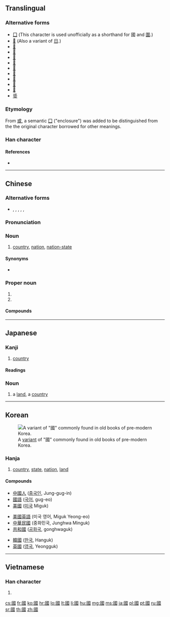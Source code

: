 ==Translingual==
{{stroke order|type=animate}}
{{stroke order|type=tanimate}}

===Alternative forms===
* [[囗]] (This character is used unofficially as a shorthand for 國 and [[圍]].)
* [[𡆸]] (Also a variant of [[日]].)
* [[𡆻]]
* [[𡇅]]
* [[𡇎]]
* [[𡇏]]
* [[𡇕]]
* [[𡈑]]
* [[𢦾]]
* [[𢧌]]
* [[𤦒]]
* [[𤦂]]

===Etymology===
{{Han etyl}}
From [[或]], a semantic [[囗]] ("enclosure") was added to be distinguished from the the original character borrowed for other meanings.

===Han character===
{{Han char|rn=31|rad=囗|as=08|sn=11|four=60153|canj=WIRM|ids=⿴囗或}}

====References====
* {{Han ref|kx=0219.160|dkj=04798|dj=0447.090|hdz=10720.090|uh=570B|ud=22283|bh=B0EA|bd=45290}}

----

==Chinese==
{{zh-forms|s=国}}

===Alternative forms===
* {{zh-l|囯}}, {{zh-l|圀}}, {{zh-l|囶}}, {{zh-l|𡆿}}, {{zh-l|囻}}, {{zh-l|䆐}}

===Pronunciation===
{{zh-pron
|m=guó
|ma=y
|c=gwok3
|h=pfs=koet
|mn=kok
|w=4koq
|mc=y
|oc=y
|cat=n,pn
}}

===Noun===
{{zh-noun|mw=個}}

# {{context|Beginning Mandarin|lang=zh|sort=guo2}} [[country]], [[nation]], [[nation-state]]

====Synonyms====
* {{zh-l|國家}}

===Proper noun===
{{zh-proper noun}}

# {{surname|lang=zh|sort=guo2}}
# {{abbreviation of|國語|lang=zh||[[Mandarin]]}}

====Compounds====
{{der5
| {{zh-l|國寶}}
| {{zh-l|國本}}
| {{zh-l|國變}}
| {{zh-l|國標碼}}
| {{zh-l|國賓}}
| {{zh-l|國策}}
| {{zh-l|國產}}
| {{zh-l|國朝}}
| {{zh-l|國恥}}
| {{zh-l|國粹}}
| {{zh-l|國道}}
| {{zh-l|國典}}
| {{zh-l|國都}}
| {{zh-l|國度}}
| {{zh-l|國法}}
| {{zh-l|國防}}
| {{zh-l|國防軍}}
| {{zh-l|國父}}
| {{zh-l|國富兵強}}
| {{zh-l|國歌}}
| {{zh-l|國格}}
| {{zh-l|國共合作}}
| {{zh-l|國光}}
| {{zh-l|國號}}
| {{zh-l|國花}}
| {{zh-l|國畫}}
| {{zh-l|國徽}}
| {{zh-l|國會}}
| {{zh-l|國魂}}
| {{zh-l|國貨}}
| {{zh-l|國籍}}
| {{zh-l|國計民生}}
| {{zh-l|國際}}
| {{zh-l|國際筆會}}
| {{zh-l|國際裁判}}
| {{zh-l|國際單位制}}
| {{zh-l|國際兒童節}}
| {{zh-l|國際法}}
| {{zh-l|國際婦女節}}
| {{zh-l|國際歌}}
| {{zh-l|國際公法}}
| {{zh-l|國際公制}}
| {{zh-l|國際共管}}
| {{zh-l|國際慣例}}
| {{zh-l|國際互聯網}}
| {{zh-l|國際勞動節}}
| {{zh-l|國際聯盟}}
| {{zh-l|國際日期變更線}}
| {{zh-l|國際私法}}
| {{zh-l|國際象棋}}
| {{zh-l|國際音標}}
| {{zh-l|國際制}}
| {{zh-l|國際主義}}
| {{zh-l|國家}}
| {{zh-l|國家裁判}}
| {{zh-l|國家機關}}
| {{zh-l|國家壟斷資本主義}}
| {{zh-l|國家所有製}}
| {{zh-l|國家主席}}
| {{zh-l|國家資本主義}}
| {{zh-l|國交}}
| {{zh-l|國腳}}
| {{zh-l|國教}}
| {{zh-l|國界}}
| {{zh-l|國境}}
| {{zh-l|國境站}}
| {{zh-l|國君}}
| {{zh-l|國庫}}
| {{zh-l|國庫券}}
| {{zh-l|國力}}
| {{zh-l|國立}}
| {{zh-l|國聯}}
| {{zh-l|國門}}
| {{zh-l|國民}}
| {{zh-l|國民黨}}
| {{zh-l|國民革命軍}}
| {{zh-l|國民經濟}}
| {{zh-l|國民生產總值}}
| {{zh-l|國民收入}}
| {{zh-l|國難}}
| {{zh-l|國內}}
| {{zh-l|國鳥}}
| {{zh-l|國旗}}
| {{zh-l|國企}}
| {{zh-l|國情}}
| {{zh-l|國慶}}
| {{zh-l|國慶節}}
| {{zh-l|國人}}
| {{zh-l|國喪}}
| {{zh-l|國色}}
| {{zh-l|國色天香}}
| {{zh-l|國史}}
| {{zh-l|國士}}
| {{zh-l|國事}}
| {{zh-l|國事訪問}}
| {{zh-l|國勢}}
| {{zh-l|國手}}
| {{zh-l|國書}}
| {{zh-l|國術}}
| {{zh-l|國俗}}
| {{zh-l|國泰民安}}
| {{zh-l|國體}}
| {{zh-l|國土}}
| {{zh-l|國外}}
| {{zh-l|國王}}
| {{zh-l|國威}}
| {{zh-l|國文}}
| {{zh-l|國務}}
| {{zh-l|國務委員}}
| {{zh-l|國務院}}
| {{zh-l|國璽}}
| {{zh-l|國學}}
| {{zh-l|國宴}}
| {{zh-l|國藥}}
| {{zh-l|國營}}
| {{zh-l|國優}}
| {{zh-l|國有}}
| {{zh-l|國語}}
| {{zh-l|國樂}}
| {{zh-l|國運}}
| {{zh-l|國葬}}
| {{zh-l|國賊}}
| {{zh-l|國債}}
| {{zh-l|國政}}
}}

----

==Japanese==

===Kanji===
{{ja-kanji|grade=9|rs=囗08|style=ky|shin=国}}

# [[country]]

====Readings====
{{ja-readings
|on=[[こく]] (koku)
|kun=[[くに]] (kuni)
}}

===Noun===
{{ja-noun|くに|shin=国}}

# a [[land]], a [[country]]

----

==Korean==
[[File:Guo korean variant.PNG|thumb|A [[w:Variant Chinese character|variant]] of "國" commonly found in old books of pre-modern Korea.]]

===Hanja===
{{ko-hanja|hangeul=국|mr=kuk|y=kwuk|eumhun=나라|ehrv=nara|ehmr=nara|ehy=nala}}

# [[country]], [[state]], [[nation]], [[land]]

====Compounds====
{{top3}}
* [[中國人]] ([[중국인]], Jung-gug-in)
* [[國語]] ([[국어]], gug-eo)
* [[美國]] ([[미국]] Miguk)
{{mid3}}
* [[美國英語]] (미국 영어, Miguk Yeong-eo)
* [[中華民國]] (중화민국, Junghwa Minguk)
* [[共和國]] ([[공화국]], gonghwaguk)
{{mid3}}
* [[韓國]] ([[한국]], Hanguk)
* [[英國]] ([[영국]], Yeongguk)
{{bottom}}

----

==Vietnamese==

===Han character===
{{vi-hantu|[[quốc]], [[cuốc]]|rs=囗08}}

# {{defn|vi}}

[[cs:國]]
[[fr:國]]
[[ko:國]]
[[hr:國]]
[[lo:國]]
[[lt:國]]
[[li:國]]
[[hu:國]]
[[mg:國]]
[[ms:國]]
[[ja:國]]
[[pl:國]]
[[pt:國]]
[[ru:國]]
[[sr:國]]
[[th:國]]
[[zh:國]]